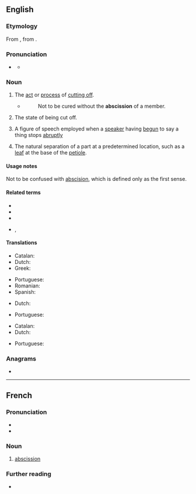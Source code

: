 ==English==
{{wikipedia}}

===Etymology===
From {{etyl|la|en}} {{m|la|abscissiō}}, from {{m|la|abscindō||I cut, I tear}}.

===Pronunciation===
* {{a|US}} {{IPA|en|/æbˈsɪ.ʃn̩/|/æbˈsɪ.ʒn̩/}}
** {{audio|en|LL-Q1860 (eng)-Vealhurl-abscission.wav|Audio (UK)}}

===Noun===
{{examples|sense=rhetoric|examples=He is a man of so much honor and [[candor]], and of such [[generosity]] -- but I need say no more.}}
{{en-noun|~}}

# The [[act]] or [[process]] of [[cut off|cutting off]].
#* {{RQ:Taylor Heniaytos}}
#*:Not to be cured without the '''abscission''' of a member.
# {{lb|en|obsolete}} The state of being cut off. {{defdate|Attested only in the mid 17<sup>th</sup> century.}}
# {{lb|en|rhetoric}} A figure of speech employed when a [[speaker]] having [[begun]] to say a thing stops [[abruptly]]
# {{lb|en|botany}} The natural separation of a part at a predetermined location, such as a [[leaf]] at the base of the [[petiole]]. {{defdate|First attested in the late 19<sup>th</sup> century.}}

====Usage notes====
Not to be confused with [[abscision]], which is defined only as the first sense.

====Related terms====
* {{l|en|abscise}}
* {{l|en|abscisic}}
* {{l|en|abscisic acid}}
* {{l|en|abscisin}}, {{l|en|abscissin}}

====Translations====
{{trans-top|act of cutting off}}
* Catalan: {{t+|ca|abscisió|f}}
* Dutch: {{t+|nl|afsnijden|n}}
* Greek: {{t+|el|εκτομή|f|sc=Grek}}
{{trans-mid}}
* Portuguese: {{t|pt|abscisão|f}}
* Romanian: {{t+|ro|absciziune|f}}
* Spanish: {{t+|es|abscisión|f}}
{{trans-bottom}}

{{trans-top|abrupt stop of speech}}
* Dutch: {{t+|nl|afbreken|n}}
{{trans-mid}}
* Portuguese: {{t|pt|abscisão|f}}
{{trans-bottom}}

{{trans-top|natural separation of a part of a plant}}
* Catalan: {{t+|ca|abscisió|f}}
* Dutch: {{t|nl|abscissie|f}}
{{trans-mid}}
* Portuguese: {{t|pt|abscisão|f}}
{{trans-bottom}}

===Anagrams===
* {{anagrams|en|a=abciinosss|abscisions}}

----

==French==

===Pronunciation===
* {{fr-IPA}}
* {{audio|fr|LL-Q150 (fra)-LoquaxFR-abscission.wav|Audio}}

===Noun===
{{fr-noun|f}}

# {{lb|fr|botany}} [[#English|abscission]]

===Further reading===
* {{R:TLFi}}